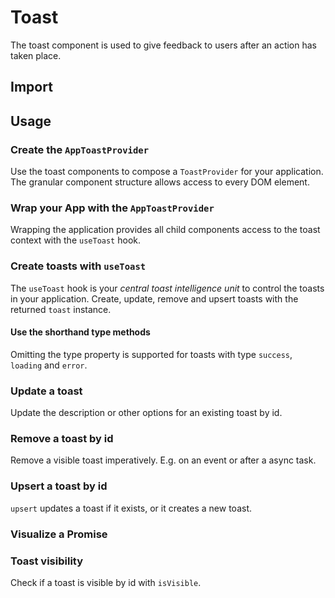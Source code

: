 
# Toast

The toast component is used to give feedback to users after an action has taken place.

## Import


<Tabs groupId="framework">
  <TabItem value="react" label="React">
    <CodeBlock language="ts" children={importsReact} />
  </TabItem>
  <TabItem value="solid" label="SolidJS">
    <CodeBlock language="ts" children={importsSolid} />
  </TabItem>
</Tabs>

## Usage

### Create the `AppToastProvider`

Use the toast components to compose a `ToastProvider` for your application. The granular component
structure allows access to every DOM element.


<Tabs groupId="framework">
  <TabItem value="react" label="React">
    <CodeBlock language="tsx" children={AppToastProviderReact} />
  </TabItem>
  <TabItem value="solid" label="SolidJS">
    <CodeBlock language="tsx" children={AppToastProviderSolid} />
  </TabItem>
</Tabs>

### Wrap your App with the `AppToastProvider`

Wrapping the application provides all child components access to the toast context with the
`useToast` hook.


<Tabs groupId="framework">
  <TabItem value="react" label="React">
    <CodeBlock language="tsx" children={wrapAppToastProviderReact} />
  </TabItem>
  <TabItem value="solid" label="SolidJS">
    <CodeBlock language="tsx" children={wrapAppToastProviderSolid} />
  </TabItem>
</Tabs>

### Create toasts with `useToast`

The `useToast` hook is your _central toast intelligence unit_ to control the toasts in your
application. Create, update, remove and upsert toasts with the returned `toast` instance.


<Tabs groupId="framework">
  <TabItem value="react" label="React">
    <CodeBlock language="tsx" children={createToastReact} />
  </TabItem>
  <TabItem value="solid" label="SolidJS">
    <CodeBlock language="tsx" children={createToastSolid} />
  </TabItem>
</Tabs>

#### Use the shorthand type methods

Omitting the type property is supported for toasts with type `success`, `loading` and `error`.


<Tabs groupId="framework">
  <TabItem value="react" label="React">
    <CodeBlock language="tsx" children={shorthandsReact} />
  </TabItem>
  <TabItem value="solid" label="SolidJS">
    <CodeBlock language="tsx" children={shorthandsSolid} />
  </TabItem>
</Tabs>

### Update a toast

Update the description or other options for an existing toast by id.


<Tabs groupId="framework">
  <TabItem value="react" label="React">
    <CodeBlock language="tsx" children={updateToastReact} />
  </TabItem>
  <TabItem value="solid" label="SolidJS">
    <CodeBlock language="tsx" children={updateToastSolid} />
  </TabItem>
</Tabs>

### Remove a toast by id

Remove a visible toast imperatively. E.g. on an event or after a async task.


<Tabs groupId="framework">
  <TabItem value="react" label="React">
    <CodeBlock language="tsx" children={removeToastReact} />
  </TabItem>
  <TabItem value="solid" label="SolidJS">
    <CodeBlock language="tsx" children={removeToastSolid} />
  </TabItem>
</Tabs>

### Upsert a toast by id

`upsert` updates a toast if it exists, or it creates a new toast.


<Tabs groupId="framework">
  <TabItem value="react" label="React">
    <CodeBlock language="tsx" children={upsertToastReact} />
  </TabItem>
  <TabItem value="solid" label="SolidJS">
    <CodeBlock language="tsx" children={upsertToastSolid} />
  </TabItem>
</Tabs>

### Visualize a Promise


<Tabs groupId="framework">
  <TabItem value="react" label="React">
    <CodeBlock language="tsx" children={promiseToastReact} />
  </TabItem>
  <TabItem value="solid" label="SolidJS">
    <CodeBlock language="tsx" children={promiseToastSolid} />
  </TabItem>
</Tabs>

### Toast visibility

Check if a toast is visible by id with `isVisible`.


<Tabs groupId="framework">
  <TabItem value="react" label="React">
    <CodeBlock language="tsx" children={toastVisibilityReact} />
  </TabItem>
  <TabItem value="solid" label="SolidJS">
    <CodeBlock language="tsx" children={toastVisibilitySolid} />
  </TabItem>
</Tabs>
